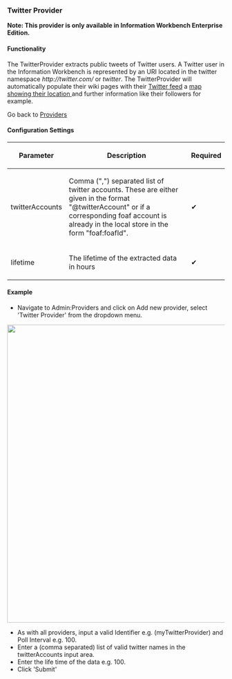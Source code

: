 === Twitter Provider ===
'''Note: This provider is only available in Information Workbench Enterprise Edition.'''

==== Functionality ====

The TwitterProvider extracts public tweets of Twitter users. A Twitter user in the Information Workbench 
is represented by an URI located in the twitter namespace ''<nowiki>http://twitter.com/</nowiki>'' or ''twitter''. 
The TwitterProvider will automatically populate their wiki pages with their [[Help:Twitter | Twitter feed]] 
a [[Help:GMap | map showing their location ]] and further information like their followers for example.

Go back to [[Help:Providers | Providers ]]

==== Configuration Settings ====

{| class="wikitable" 
|-
! Parameter
! Description
! Required
|-
| twitterAccounts 
| Comma (",") separated list of twitter accounts. These are either given in the format "@twitterAccount" or if a corresponding foaf account is already in the local store in the form "foaf:foafId". 
| &#10004;
|-
| lifetime 
| The lifetime of the extracted data in hours 
| &#10004;
|}

==== Example ====

* Navigate to Admin:Providers and click on Add new provider, select 'Twitter Provider' from the dropdown menu.

<img src="../images/help/TwitterProvider-form.png" width="688px" />

* As with all providers, input a valid Identifier e.g. (myTwitterProvider) and Poll Interval e.g. 100.  
* Enter a (comma separated) list of valid twitter names in the twitterAccounts input area.
* Enter the life time of the data e.g. 100.
* Click 'Submit'